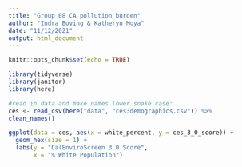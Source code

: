 ```yaml
---
title: "Group 08 CA pollution burden"
author: "Indra Boving & Katheryn Moya"
date: "11/12/2021"
output: html_document
---
```


```r
knitr::opts_chunk$set(echo = TRUE)

library(tidyverse)
library(janitor)
library(here)
```

```r
#read in data and make names lower snake case: 
ces <- read_csv(here("data", "ces3demographics.csv")) %>% 
clean_names()
```

```r
ggplot(data = ces, aes(x = white_percent, y = ces_3_0_score)) +
  geom_hex(size = 1) +
  labs(y = "CalEnviroScreen 3.0 Score", 
       x = "% White Population")
```

